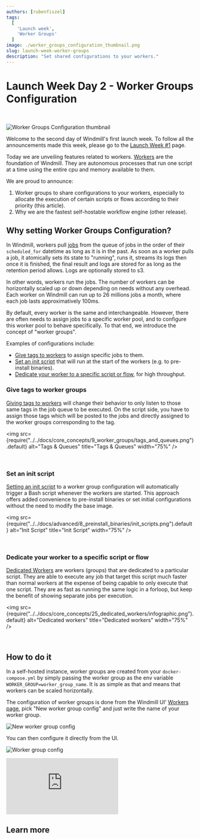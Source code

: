 ```yaml
---
authors: [rubenfiszel]
tags:
  [
    'Launch week',
    'Worker Groups'
  ]
image: ./worker_groups_configuration_thumbnail.png
slug: launch-week-worker-groups
description: "Set shared configurations to your workers."
---
```



# Launch Week Day 2 - Worker Groups Configuration

<br/>

![Worker Groups Configuration thumbnail](./worker_groups_configuration_thumbnail.png "Worker Groups Configuration thumbnail")

Welcome to the second day of Windmill's first launch week. To follow all the announcements made this week, please go to the [Launch Week #1](https://www.windmill.dev/blog/launch-week-1) page.

Today we are unveiling features related to workers.
[Workers](/docs/core_concepts/worker_groups) are the foundation of Windmill. They are autonomous processes that run one script at a time using the entire cpu and memory available to them.

We are proud to announce:
1. Worker groups to share configurations to your workers, especially to allocate the execution of certain scripts or flows according to their priority (this article).
2. Why we are the fastest self-hostable workflow engine (other release).

## Why setting Worker Groups Configuration?

In Windmill, workers pull [jobs](/docs/core_concepts/jobs) from the queue of jobs in the order of their `scheduled_for` datetime as long as it is in the past.
As soon as a worker pulls a job, it atomically sets its state to "running", runs it, streams its logs then once it is finished,
the final result and logs are stored for as long as the retention period allows. Logs are optionally stored to s3.

In other words, workers run the jobs. The number of workers can be horizontally scaled up or down depending on needs without any overhead.
Each worker on Windmill can run up to 26 millions jobs a month, where each job lasts approximatively 100ms.

By default, every worker is the same and interchangeable.
However, there are often needs to assign jobs to a specific worker pool, and to configure this worker pool to behave specifically.
To that end, we introduce the concept of "worker groups".

Examples of configurations include:
- [Give tags to workers](#give-tags-to-worker-groups) to assign specific jobs to them.
- [Set an init script](#set-an-init-script) that will run at the start of the workers (e.g. to pre-install binaries).
- [Dedicate your worker to a specific script or flow](#dedicate-your-worker-to-a-specific-script-or-flow), for high throughput.

### Give tags to worker groups

[Giving tags to workers](/docs/core_concepts/worker_groups#how-to-assign-worker-tags-to-a-worker-group) will change their behavior to only listen to those same tags in the job queue to be executed.
On the script side, you have to assign those tags which will be posted to the jobs and directly assigned to the worker groups corresponding to the tag.

<img src={require("../../docs/core_concepts/9_worker_groups/tags_and_queues.png").default} alt="Tags & Queues" title="Tags & Queues" width="75%" />

<br/>

<div class="grid grid-cols-2 gap-6 mb-4">
	<DocCard
    	title="Worker Groups and Tags"
    	description="Worker Groups allow users to run scripts and flows on different machines with varying specifications."
    	href="/docs/core_concepts/worker_groups"
    />
</div>

### Set an init script

[Setting an init script](/docs/advanced/preinstall_binaries#init-scripts) to a worker group configuration will automatically trigger a Bash script whenever the workers are started.
This approach offers added convenience to pre-install binaries or set initial configurations without the need to modify the base image.

<img src={require("../../docs/advanced/8_preinstall_binaries/init_scripts.png").default} alt="Init Script" title="Init Script" width="75%" />

<br/>

<div class="grid grid-cols-2 gap-6 mb-4">
	<DocCard
		title="Init Scripts"
		description="Init Scripts are executed at the beginning when the worker starts."
		href="/docs/advanced/preinstall_binaries#init-scripts"
	/>
</div>

### Dedicate your worker to a specific script or flow

[Dedicated Workers](/docs/core_concepts/dedicated_workers) are workers (groups) that are dedicated to a particular script.
They are able to execute any job that target this script much faster than normal workers at the expense of being capable to only execute that one script.
They are as fast as running the same logic in a forloop, but keep the benefit of showing separate jobs per execution.

<img src={require("../../docs/core_concepts/25_dedicated_workers/infographic.png").default} alt="Dedicated workers" title="Dedicated workers" width="75%" />

<br/>

<div class="grid grid-cols-2 gap-6 mb-4">
	<DocCard
		title="Dedicated Workers / High Throughput"
		description="Dedicated Workers are workers that are dedicated to a particular script."
		href="/docs/core_concepts/dedicated_workers"
	/>
</div>

## How to do it

In a self-hosted instance, worker groups are created from your `docker-compose.yml` by simply passing the worker group as the env variable `WORKER_GROUP=worker_group_name`.
It is as simple as that and means that workers can be scaled horizontally.

The configuration of worker groups is done from the Windmill UI' [Workers page](/docs/core_concepts/worker_groups), pick "New worker group config" and just write the name of your worker group.

![New worker group config](../../static/images/new_worker_group_config.png "New worker group config")

You can then configure it directly from the UI.

![Worker group config](../../static/images/worker_group_config.png "Worker group config")

<iframe
    style={{ aspectRatio: '16/9' }}
    src="https://www.youtube.com/embed/LbjgWKFQWJc?vq=hd1080"
    title="YouTube video player"
    frameBorder="0"
    allow="accelerometer; autoplay; clipboard-write; encrypted-media; gyroscope; picture-in-picture; web-share"
    allowFullScreen
    className="border-2 rounded-xl object-cover w-full dark:border-gray-800"
></iframe>

## Learn more

<div class="grid grid-cols-2 gap-6 mb-4">
	<DocCard
    	title="Workers and Worker Groups"
    	description="Worker Groups allow users to run scripts and flows on different machines with varying specifications."
    	href="/docs/core_concepts/worker_groups"
    />
	  <DocCard
		title="Worker Groups Management UI"
		description="On Enterpris Edition, worker groups can be managed through Windmill UI."
		href="/docs/misc/worker_group_management_ui"
	/>
	<DocCard
		title="Dedicated Workers / High Throughput"
		description="Dedicated Workers are workers that are dedicated to a particular script."
		href="/docs/core_concepts/dedicated_workers"
	/>
	<DocCard
		title="Init Scripts"
		description="Init Scripts are executed at the beginning when the worker starts."
		href="/docs/advanced/preinstall_binaries#init-scripts"
	/>
</div>
